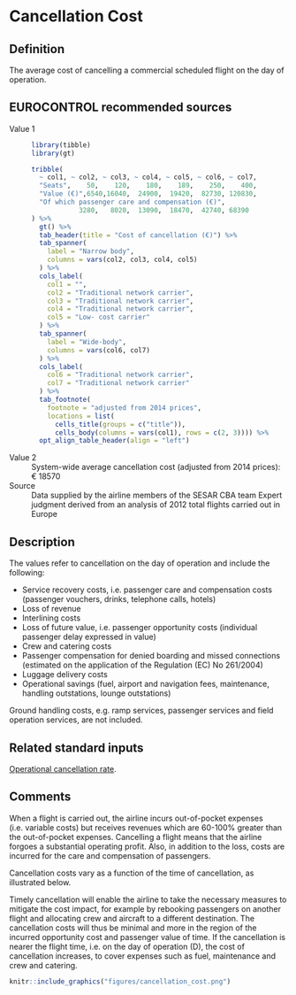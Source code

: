 # Cancellation Cost

## Definition
The average cost of cancelling a commercial scheduled flight on the day of operation.

## EUROCONTROL recommended sources

Value 1
:   
    ```r
    library(tibble)
    library(gt)
    
    tribble(
      ~ col1, ~ col2, ~ col3, ~ col4, ~ col5, ~ col6, ~ col7,
      "Seats",    50,    120,    180,    189,    250,    400,
      "Value (€)",6540,16040,  24900,  19420,  82730, 120830,
      "Of which passenger care and compensation (€)",
                3280,   8020,  13090,  18470,  42740, 68390
    ) %>% 
      gt() %>% 
      tab_header(title = "Cost of cancellation (€)") %>% 
      tab_spanner(
        label = "Narrow body",
        columns = vars(col2, col3, col4, col5)
      ) %>% 
      cols_label(
        col1 = "",
        col2 = "Traditional network carrier",
        col3 = "Traditional network carrier",
        col4 = "Traditional network carrier",
        col5 = "Low- cost carrier"
      ) %>% 
      tab_spanner(
        label = "Wide-body",
        columns = vars(col6, col7)
      ) %>% 
      cols_label(
        col6 = "Traditional network carrier",
        col7 = "Traditional network carrier"
      ) %>% 
      tab_footnote(
        footnote = "adjusted from 2014 prices",
        locations = list(
          cells_title(groups = c("title")),
          cells_body(columns = vars(col1), rows = c(2, 3)))) %>% 
      opt_align_table_header(align = "left")
    
    ```

Value 2
:   System-wide average cancellation cost (adjusted from 2014 prices): € 18570

Source
:   Data supplied by the airline members of the SESAR CBA team
Expert judgment derived from an analysis of 2012 total flights carried out in Europe


## Description

The values refer to cancellation on the day of operation and include the following:

* Service recovery costs, i.e. passenger care and compensation costs (passenger vouchers, drinks, telephone calls, hotels)
* Loss of revenue
* Interlining costs
* Loss of future value, i.e. passenger opportunity costs (individual passenger delay expressed in
value)
* Crew and catering costs
* Passenger compensation for denied boarding and missed connections (estimated on the
application of the Regulation (EC) No 261/2004)
* Luggage delivery costs
* Operational savings (fuel, airport and navigation fees, maintenance, handling outstations, lounge
outstations)


Ground handling costs, e.g. ramp services, passenger services and field operation services, are not included.


## Related standard inputs

[Operational cancellation rate](#operational-cancellation-rate).

## Comments

When a flight is carried out, the airline incurs out-of-pocket expenses (i.e. variable costs) but receives revenues which are 60-100% greater than the out-of-pocket expenses. Cancelling a flight means that the airline forgoes a substantial operating profit. Also, in addition to the loss, costs are incurred for the care and compensation of passengers.

Cancellation costs vary as a function of the time of cancellation, as illustrated below.


Timely cancellation will enable the airline to take the necessary measures to mitigate the cost impact, for example by rebooking passengers on another flight and allocating crew and aircraft to a different destination. The cancellation costs will thus be minimal and more in the region of the incurred opportunity cost and passenger value of time. If the cancellation is nearer the flight time, i.e. on the day of operation (D), the cost of cancellation increases, to cover expenses such as fuel, maintenance and crew and catering.

```r
knitr::include_graphics("figures/cancellation_cost.png")
```



